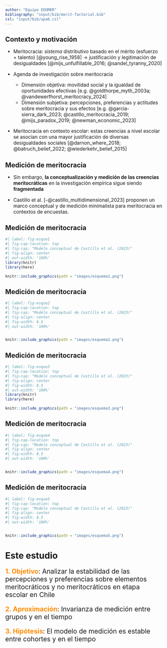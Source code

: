 ```yaml
---
author: "Equipo EDUMER"
bibliography: "input/bib/merit-factorial.bib"
csl: "input/bib/apa6.csl"
---
```



## Contexto y motivación 

::: {.incremental .highlight-last style="font-size: 110%;"}

- Meritocracia: _sistema_ distributivo basado en el mérito (esfuerzo + talento) [@young_rise_1958] → justificación y legitimación de desigualdades [@mijs_unfulfillable_2016; @sandel_tyranny_2020]

- Agenda de investigación sobre meritocracia

    * Dimensión objetiva:  movilidad social y la igualdad de oportunidades efectivas [e.g. @goldthorpe_myth_2003a; @vandewerfhorst_meritocracy_2024]
    * Dimensión subjetiva: percepciones, preferencias y actitudes sobre meritocracia y sus efectos [e.g. @garcia-sierra_dark_2023; @castillo_meritocracia_2019; @mijs_paradox_2019; @newman_economic_2023]
    
- Meritocracia en contexto escolar: estas creencias a nivel escolar se asocian con una mayor justificación de diversas desigualdades sociales [@darnon_where_2018; @batruch_belief_2022; @wiederkehr_belief_2015]

:::

## Medición de meritocracia

::: {.incremental style="font-size: 110%;"}

- Sin embargo, **la conceptualización y medición de las creencias meritocráticas** en la investigación empírica sigue siendo **fragmentada**

- Castillo et al. [-@castillo_multidimensional_2023] proponen un marco conceptual y de medición minimalista para meritocracia en contextos de encuestas. 


:::

## Medición de meritocracia

::: {.fragment}

```r
#| label: fig-esque1
#| fig-cap-location: top
#| fig-cap: "Modelo conceptual de Castillo et al. (2023)"
#| fig-align: center
#| out-width: '100%'
library(knitr)
library(here)

knitr::include_graphics(path = "images/esquema1.png")

```

:::


## Medición de meritocracia



```r
#| label: fig-esque2
#| fig-cap-location: top
#| fig-cap: "Modelo conceptual de Castillo et al. (2023)"
#| fig-align: center
#| fig-width: 8.5
#| out-width: '100%'


knitr::include_graphics(path = "images/esquema2.png")

```




## Medición de meritocracia


```r
#| label: fig-esque3
#| fig-cap-location: top
#| fig-cap: "Modelo conceptual de Castillo et al. (2023)"
#| fig-align: center
#| fig-width: 8.5
#| out-width: '100%'
library(knitr)
library(here)

knitr::include_graphics(path = "images/esquema3.png")

```

## Medición de meritocracia



```r
#| label: fig-esque4
#| fig-cap-location: top
#| fig-cap: "Modelo conceptual de Castillo et al. (2023)"
#| fig-align: center
#| fig-width: 8.5
#| out-width: '100%'


knitr::include_graphics(path = "images/esquema4.png")

```


## Medición de meritocracia



```r
#| label: fig-esque5
#| fig-cap-location: top
#| fig-cap: "Modelo conceptual de Castillo et al. (2023)"
#| fig-align: center
#| fig-width: 8.5
#| out-width: '100%'


knitr::include_graphics(path = "images/esquema5.png")

```



# Este estudio {data-background-color="#5f5758"}


:::: {.incremental style="font-size: 150%;"}


**<span style="color:darkorange">1. Objetivo**: Analizar la estabilidad de las percepciones y preferencias sobre elementos meritocráticos y no meritocráticos en etapa escolar en Chile</font>


**<span style="color:darkorange">2. Aproximación**: Invarianza de medición entre grupos y en el tiempo

**<span style="color:darkorange">3. Hipótesis**: El modelo de medición es estable entre cohortes y en el tiempo

::::

